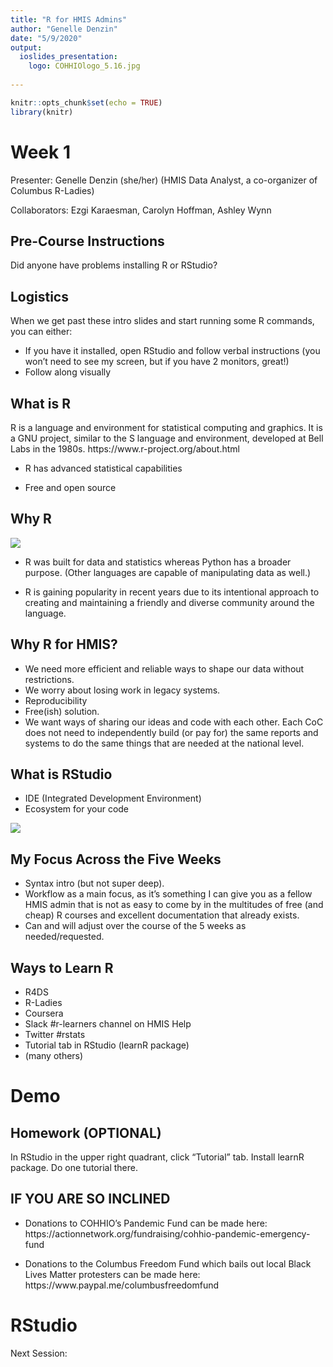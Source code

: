 ```yaml
---
title: "R for HMIS Admins"
author: "Genelle Denzin"
date: "5/9/2020"
output: 
  ioslides_presentation:
    logo: COHHIOlogo_5.16.jpg
    
---
```


```r
knitr::opts_chunk$set(echo = TRUE)
library(knitr)
```

# Week 1

Presenter: Genelle Denzin (she/her)
(HMIS Data Analyst, a co-organizer of Columbus R-Ladies)

Collaborators: Ezgi Karaesman, Carolyn Hoffman, Ashley Wynn

## Pre-Course Instructions

Did anyone have problems installing R or RStudio?

## Logistics

When we get past these intro slides and start running some R commands, you can either:

- If you have it installed, open RStudio and follow verbal instructions (you won't need to see my screen, but if you have 2 monitors, great!)
- Follow along visually

## What is R

R is a language and environment for statistical computing and graphics. It is a GNU project, similar to the S language and environment, developed at Bell Labs in the 1980s.
https://www.r-project.org/about.html

- R has advanced statistical capabilities

- Free and open source

## Why R

![](images/Rlogo.png)

- R was built for data and statistics whereas Python has a broader purpose. (Other languages are capable of manipulating data as well.)

- R is gaining popularity in recent years due to its intentional approach to creating and maintaining a friendly and diverse community around the language.


## Why R for HMIS?

- We need more efficient and reliable ways to shape our data without restrictions. 
- We worry about losing work in legacy systems. 
- Reproducibility
- Free(ish) solution. 
- We want ways of sharing our ideas and code with each other. Each CoC does not need to independently build (or pay for) the same reports and systems to do the same things that are needed at the national level. 

## What is RStudio

- IDE (Integrated Development Environment)
- Ecosystem for your code

![](images/room.jpg)

## My Focus Across the Five Weeks

- Syntax intro (but not super deep).
- Workflow as a main focus, as it's something I can give you as a fellow HMIS admin that is not as easy to come by in the multitudes of free (and cheap) R courses and excellent documentation that already exists.
- Can and will adjust over the course of the 5 weeks as needed/requested.

## Ways to Learn R 

- R4DS
- R-Ladies
- Coursera
- Slack #r-learners channel on HMIS Help
- Twitter #rstats
- Tutorial tab in RStudio (learnR package)
- (many others)

# Demo

## Homework (OPTIONAL)

In RStudio in the upper right quadrant, click "Tutorial" tab. Install learnR package. Do one tutorial there.

## IF YOU ARE SO INCLINED

- Donations to COHHIO's Pandemic Fund can be made here: https://actionnetwork.org/fundraising/cohhio-pandemic-emergency-fund

- Donations to the Columbus Freedom Fund which bails out local Black Lives Matter protesters can be made here: https://www.paypal.me/columbusfreedomfund

# RStudio

Next Session:
